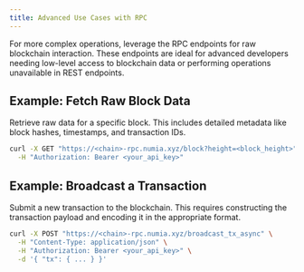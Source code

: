 ```yaml
---
title: Advanced Use Cases with RPC
---
```


For more complex operations, leverage the RPC endpoints for raw blockchain interaction. These endpoints are ideal for advanced developers needing low-level access to blockchain data or performing operations unavailable in REST endpoints.

## Example: Fetch Raw Block Data
Retrieve raw data for a specific block. This includes detailed metadata like block hashes, timestamps, and transaction IDs.

```bash
curl -X GET "https://<chain>-rpc.numia.xyz/block?height=<block_height>" \
  -H "Authorization: Bearer <your_api_key>"
```

## Example: Broadcast a Transaction
Submit a new transaction to the blockchain. This requires constructing the transaction payload and encoding it in the appropriate format.

```bash
curl -X POST "https://<chain>-rpc.numia.xyz/broadcast_tx_async" \
  -H "Content-Type: application/json" \
  -H "Authorization: Bearer <your_api_key>" \
  -d '{ "tx": { ... } }'
```


